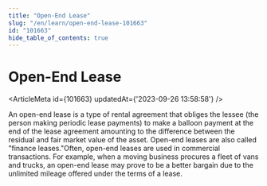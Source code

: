 ```yaml
---
title: "Open-End Lease"
slug: "/en/learn/open-end-lease-101663"
id: "101663"
hide_table_of_contents: true
---
```



# Open-End Lease

<ArticleMeta id={101663} updatedAt={'2023-09-26 13:58:58'} />
<div className='border-solid border-b border-t-0 my-4 border-[var(--ifm-color-gray-300)]' />

An open-end lease is a type of rental agreement that obliges the lessee (the person making periodic lease payments) to make a balloon payment at the end of the lease agreement amounting to the difference between the residual and fair market value of the asset. Open-end leases are also called "finance leases."Often, open-end leases are used in commercial transactions. For example, when a moving business procures a fleet of vans and trucks, an open-end lease may prove to be a better bargain due to the unlimited mileage offered under the terms of a lease.
